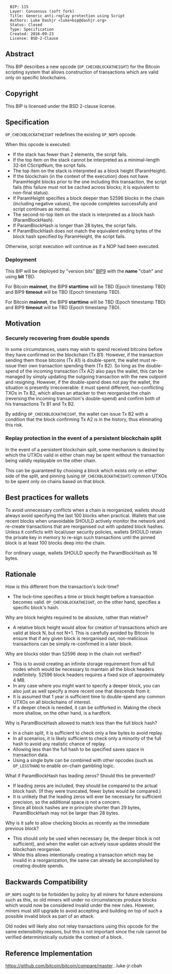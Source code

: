 <pre>
  BIP: 115
  Layer: Consensus (soft fork)
  Title: Generic anti-replay protection using Script
  Authors: Luke Dashjr <luke+bip@dashjr.org>
  Status: Closed
  Type: Specification
  Created: 2016-09-23
  License: BSD-2-Clause
</pre>

==Abstract==

This BIP describes a new opcode (<code>OP_CHECKBLOCKATHEIGHT</code>) for the Bitcoin scripting system that allows construction of transactions which are valid only on specific blockchains.

==Copyright==

This BIP is licensed under the BSD 2-clause license.

==Specification==

<code>OP_CHECKBLOCKATHEIGHT</code> redefines the existing <code>OP_NOP5</code> opcode.

When this opcode is executed:

* If the stack has fewer than 2 elements, the script fails.
* If the top item on the stack cannot be interpreted as a minimal-length 32-bit CScriptNum, the script fails.
* The top item on the stack is interpreted as a block height (ParamHeight).
* If the blockchain (in the context of the execution) does not have ParamHeight blocks prior to the one including this transaction, the script fails (this failure must not be cached across blocks; it is equivalent to non-final status).
* If ParamHeight specifies a block deeper than 52596 blocks in the chain (including negative values), the opcode completes successfully and script continues as normal.
* The second-to-top item on the stack is interpreted as a block hash (ParamBlockHash).
* If ParamBlockHash is longer than 28 bytes, the script fails.
* If ParamBlockHash does not match the equivalent ending bytes of the block hash specified by ParamHeight, the script fails.

Otherwise, script execution will continue as if a NOP had been executed.

===Deployment===

This BIP will be deployed by "version bits" [[bip-0009.mediawiki|BIP9]] with the '''name''' "cbah" and using '''bit''' TBD.

For Bitcoin '''mainnet''', the BIP9 '''starttime''' will be TBD (Epoch timestamp TBD) and BIP9 '''timeout''' will be TBD (Epoch timestamp TBD).

For Bitcoin '''mainnet''', the BIP9 '''starttime''' will be TBD (Epoch timestamp TBD) and BIP9 '''timeout''' will be TBD (Epoch timestamp TBD).

==Motivation==

===Securely recovering from double spends===

In some circumstances, users may wish to spend received bitcoins before they have confirmed on the blockchain (Tx B1).
However, if the transaction sending them those bitcoins (Tx A1) is double-spent, the wallet must re-issue their own transaction spending them (Tx B2).
So long as the double-spend of the incoming transaction (Tx A2) also pays the wallet, this can be managed by simply updating the outgoing transaction with the new outpoint and resigning.
However, if the double-spend does not pay the wallet, the situation is presently irrecoverable:
it must spend different, non-conflicting TXOs in Tx B2, which allows an attacker to then reorganise the chain (reversing the incoming transaction's double-spend) and confirm both of his transactions Tx B1 and Tx B2.

By adding <code>OP_CHECKBLOCKATHEIGHT</code>, the wallet can issue Tx B2 with a condition that the block confirming Tx A2 is in the history, thus eliminating this risk.

===Replay protection in the event of a persistent blockchain split===

In the event of a persistent blockchain split, some mechanism is desired by which the UTXOs valid in either chain may be spent without the transaction being validly replayable on the other chain.

This can be guaranteed by choosing a block which exists only on either side of the split, and pinning (using <code>OP_CHECKBLOCKATHEIGHT</code>) common UTXOs to be spent only on chains based on that block.

==Best practices for wallets==

To avoid unnecessary conflicts when a chain is reorganized, wallets should always avoid specifying the last 100 blocks when practical.
Wallets that use recent blocks when unavoidable SHOULD actively monitor the network and re-create transactions that are reorganised out with updated block hashes.
Unless it conflicts with local/user security policies, wallets SHOULD retain the private key in memory to re-sign such transactions until the pinned block is at least 100 blocks deep into the chain.

For ordinary usage, wallets SHOULD specify the ParamBlockHash as 16 bytes.

==Rationale==

How is this different from the transaction's lock-time?

* The lock-time specifies a time or block height before a transaction becomes valid. <code>OP_CHECKBLOCKATHEIGHT</code>, on the other hand, specifies a specific block's hash.

Why are block heights required to be absolute, rather than relative?

* A relative block height would allow for creation of transactions which are valid at block N, but not N+1. This is carefully avoided by Bitcoin to ensure that if any given block is reorganised out, non-malicious transactions can be simply re-confirmed in a later block.

Why are blocks older than 52596 deep in the chain not verified?

* This is to avoid creating an infinite storage requirement from all full nodes which would be necessary to maintain all the block headers indefinitely. 52596 block headers requires a fixed size of approximately 4 MB.
* In any case where you might want to specify a deeper block, you can also just as well specify a more recent one that descends from it.
* It is assumed that 1 year is sufficient time to double-spend any common UTXOs on all blockchains of interest.
* If a deeper check is needed, it can be softforked in. Making the check more shallow, on the other hand, is a hardfork.

Why is ParamBlockHash allowed to match less than the full block hash?

* In a chain split, it is sufficient to check only a few bytes to avoid replay.
* In all scenarios, it is likely sufficient to check only a minority of the full hash to avoid any realistic chance of replay.
* Allowing less than the full hash to be specified saves space in transaction data.
* Using a single byte can be combined with other opcodes (such as <code>OP_LESSTHAN</code>) to enable on-chain gambling logic.

What if ParamBlockHash has leading zeros? Should this be prevented?

* If leading zeros are included, they should be compared to the actual block hash. (If they were truncated, fewer bytes would be compared.)
* It is unlikely that the leading zeros will ever be necessary for sufficient precision, so the additional space is not a concern.
* Since all block hashes are in principle shorter than 29 bytes, ParamBlockHash may not be larger than 28 bytes.

Why is it safe to allow checking blocks as recently as the immediate previous block?

* This should only be used when necessary (ie, the deeper block is not sufficient), and when the wallet can actively issue updates should the blockchain reorganise.
* While this allows intentionally creating a transaction which may be invalid in a reorganization, the same can already be accomplished by creating double spends.

==Backwards Compatibility==

<code>OP_NOP5</code> ought to be forbidden by policy by all miners for future extensions such as this, so old miners will under no circumstances produce blocks which would now be considered invalid under the new rules.
However, miners must still upgrade to avoid accepting and building on top of such a possible invalid block as part of an attack.

Old nodes will likely also not relay transactions using this opcode for the same extensibility reasons, but this is not important since the rule cannot be verified deterministically outside the context of a block.

==Reference Implementation==

https://github.com/bitcoin/bitcoin/compare/master...luke-jr:cbah
